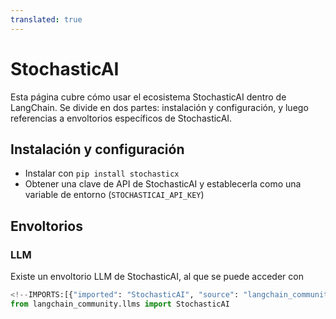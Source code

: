 ```yaml
---
translated: true
---
```


# StochasticAI

Esta página cubre cómo usar el ecosistema StochasticAI dentro de LangChain.
Se divide en dos partes: instalación y configuración, y luego referencias a envoltorios específicos de StochasticAI.

## Instalación y configuración

- Instalar con `pip install stochasticx`
- Obtener una clave de API de StochasticAI y establecerla como una variable de entorno (`STOCHASTICAI_API_KEY`)

## Envoltorios

### LLM

Existe un envoltorio LLM de StochasticAI, al que se puede acceder con

```python
<!--IMPORTS:[{"imported": "StochasticAI", "source": "langchain_community.llms", "docs": "https://api.python.langchain.com/en/latest/llms/langchain_community.llms.stochasticai.StochasticAI.html", "title": "StochasticAI"}]-->
from langchain_community.llms import StochasticAI
```
